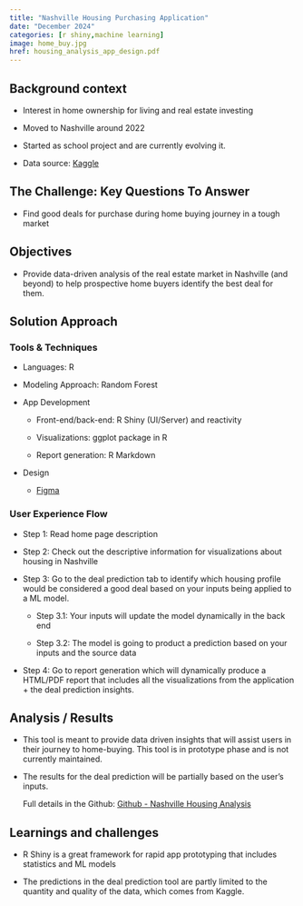 ```yaml
---
title: "Nashville Housing Purchasing Application"
date: "December 2024"
categories: [r shiny,machine learning]
image: home_buy.jpg
href: housing_analysis_app_design.pdf
---
```


## Background context

-   Interest in home ownership for living and real estate investing

-   Moved to Nashville around 2022

-   Started as school project and are currently evolving it.

-   Data source: [Kaggle](https://www.kaggle.com/datasets/tmthyjames/nashville-housing-data)

## The Challenge: Key Questions To Answer

-   Find good deals for purchase during home buying journey in a tough market

## Objectives

-   Provide data-driven analysis of the real estate market in Nashville (and beyond) to help prospective home buyers identify the best deal for them.

## Solution Approach

### Tools & Techniques

-   Languages: R

-   Modeling Approach: Random Forest

-   App Development

    -   Front-end/back-end: R Shiny (UI/Server) and reactivity

    -   Visualizations: ggplot package in R

    -   Report generation: R Markdown

-   Design

    -   [Figma](housing_analysis_app_design.pdf)

### User Experience Flow

-   Step 1: Read home page description

-   Step 2: Check out the descriptive information for visualizations about housing in Nashville

-   Step 3: Go to the deal prediction tab to identify which housing profile would be considered a good deal based on your inputs being applied to a ML model.

    -   Step 3.1: Your inputs will update the model dynamically in the back end

    -   Step 3.2: The model is going to product a prediction based on your inputs and the source data

-   Step 4: Go to report generation which will dynamically produce a HTML/PDF report that includes all the visualizations from the application + the deal prediction insights.

## Analysis / Results

-   This tool is meant to provide data driven insights that will assist users in their journey to home-buying. This tool is in prototype phase and is not currently maintained.

-   The results for the deal prediction will be partially based on the user's inputs.

    Full details in the Github: [Github - Nashville Housing Analysis](https://github.com/jorgems21/Data-Science-Portfolio/tree/main/Nashville%20Housing%20Analysis/nashville_housing)

## Learnings and challenges

-   R Shiny is a great framework for rapid app prototyping that includes statistics and ML models

-   The predictions in the deal prediction tool are partly limited to the quantity and quality of the data, which comes from Kaggle.
